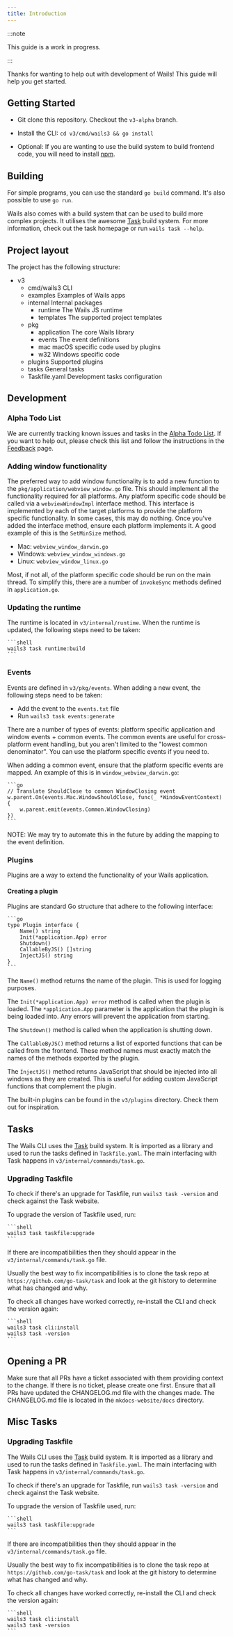 ```yaml
---
title: Introduction
---
```



:::note

This guide is a work in progress.

:::

Thanks for wanting to help out with development of Wails! This guide will help
you get started.

## Getting Started

- Git clone this repository. Checkout the `v3-alpha` branch.
- Install the CLI: `cd v3/cmd/wails3 && go install`

- Optional: If you are wanting to use the build system to build frontend code,
  you will need to install [npm](https://nodejs.org/en/download).

## Building

For simple programs, you can use the standard `go build` command. It's also
possible to use `go run`.

Wails also comes with a build system that can be used to build more complex
projects. It utilises the awesome [Task](https://taskfile.dev) build system. For
more information, check out the task homepage or run `wails task --help`.

## Project layout

The project has the following structure:

<FileTree>

- v3
  - cmd/wails3 CLI
  - examples Examples of Wails apps
  - internal Internal packages
    - runtime The Wails JS runtime
    - templates The supported project templates
  - pkg
    - application The core Wails library
    - events The event definitions
    - mac macOS specific code used by plugins
    - w32 Windows specific code
  - plugins Supported plugins
  - tasks General tasks
  - Taskfile.yaml Development tasks configuration

</FileTree>

## Development

### Alpha Todo List

We are currently tracking known issues and tasks in the
[Alpha Todo List](https://github.com/orgs/wailsapp/projects/6). If you want to
help out, please check this list and follow the instructions in the
[Feedback](/getting-started/feedback) page.

### Adding window functionality

The preferred way to add window functionality is to add a new function to the
`pkg/application/webview_window.go` file. This should implement all the
functionality required for all platforms. Any platform specific code should be
called via a `webviewWindowImpl` interface method. This interface is implemented
by each of the target platforms to provide the platform specific functionality.
In some cases, this may do nothing. Once you've added the interface method,
ensure each platform implements it. A good example of this is the `SetMinSize`
method.

- Mac: `webview_window_darwin.go`
- Windows: `webview_window_windows.go`
- Linux: `webview_window_linux.go`

Most, if not all, of the platform specific code should be run on the main
thread. To simplify this, there are a number of `invokeSync` methods defined in
`application.go`.

### Updating the runtime

The runtime is located in `v3/internal/runtime`. When the runtime is updated,
the following steps need to be taken:

    ```shell
    wails3 task runtime:build
    ```

### Events

Events are defined in `v3/pkg/events`. When adding a new event, the following
steps need to be taken:

- Add the event to the `events.txt` file
- Run `wails3 task events:generate`

There are a number of types of events: platform specific application and window
events + common events. The common events are useful for cross-platform event
handling, but you aren't limited to the "lowest common denominator". You can use
the platform specific events if you need to.

When adding a common event, ensure that the platform specific events are mapped.
An example of this is in `window_webview_darwin.go`:

    ```go
    // Translate ShouldClose to common WindowClosing event
    w.parent.On(events.Mac.WindowShouldClose, func(_ *WindowEventContext) {
        w.parent.emit(events.Common.WindowClosing)
    })
    ```

NOTE: We may try to automate this in the future by adding the mapping to the
event definition.

### Plugins

Plugins are a way to extend the functionality of your Wails application.

#### Creating a plugin

Plugins are standard Go structure that adhere to the following interface:

    ```go
    type Plugin interface {
        Name() string
        Init(*application.App) error
        Shutdown()
        CallableByJS() []string
        InjectJS() string
    }
    ```

The `Name()` method returns the name of the plugin. This is used for logging
purposes.

The `Init(*application.App) error` method is called when the plugin is loaded.
The `*application.App` parameter is the application that the plugin is being
loaded into. Any errors will prevent the application from starting.

The `Shutdown()` method is called when the application is shutting down.

The `CallableByJS()` method returns a list of exported functions that can be
called from the frontend. These method names must exactly match the names of the
methods exported by the plugin.

The `InjectJS()` method returns JavaScript that should be injected into all
windows as they are created. This is useful for adding custom JavaScript
functions that complement the plugin.

The built-in plugins can be found in the `v3/plugins` directory. Check them out
for inspiration.

## Tasks

The Wails CLI uses the [Task](https://taskfile.dev) build system. It is imported
as a library and used to run the tasks defined in `Taskfile.yaml`. The main
interfacing with Task happens in `v3/internal/commands/task.go`.

### Upgrading Taskfile

To check if there's an upgrade for Taskfile, run `wails3 task -version` and
check against the Task website.

To upgrade the version of Taskfile used, run:

    ```shell
    wails3 task taskfile:upgrade
    ```

If there are incompatibilities then they should appear in the
`v3/internal/commands/task.go` file.

Usually the best way to fix incompatibilities is to clone the task repo at
`https://github.com/go-task/task` and look at the git history to determine what
has changed and why.

To check all changes have worked correctly, re-install the CLI and check the
version again:

    ```shell
    wails3 task cli:install
    wails3 task -version
    ```

## Opening a PR

Make sure that all PRs have a ticket associated with them providing context to
the change. If there is no ticket, please create one first. Ensure that all PRs
have updated the CHANGELOG.md file with the changes made. The CHANGELOG.md file
is located in the `mkdocs-website/docs` directory.

## Misc Tasks

### Upgrading Taskfile

The Wails CLI uses the [Task](https://taskfile.dev) build system. It is imported
as a library and used to run the tasks defined in `Taskfile.yaml`. The main
interfacing with Task happens in `v3/internal/commands/task.go`.

To check if there's an upgrade for Taskfile, run `wails3 task -version` and
check against the Task website.

To upgrade the version of Taskfile used, run:

    ```shell
    wails3 task taskfile:upgrade
    ```

If there are incompatibilities then they should appear in the
`v3/internal/commands/task.go` file.

Usually the best way to fix incompatibilities is to clone the task repo at
`https://github.com/go-task/task` and look at the git history to determine what
has changed and why.

To check all changes have worked correctly, re-install the CLI and check the
version again:

    ```shell
    wails3 task cli:install
    wails3 task -version
    ```
